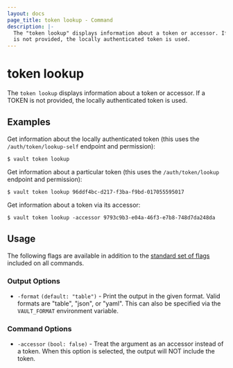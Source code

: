 ```yaml
---
layout: docs
page_title: token lookup - Command
description: |-
  The "token lookup" displays information about a token or accessor. If a TOKEN
  is not provided, the locally authenticated token is used.
---
```


# token lookup

The `token lookup` displays information about a token or accessor. If a TOKEN is
not provided, the locally authenticated token is used.

## Examples

Get information about the locally authenticated token (this uses the
`/auth/token/lookup-self` endpoint and permission):

```shell-session
$ vault token lookup
```

Get information about a particular token (this uses the `/auth/token/lookup`
endpoint and permission):

```shell-session
$ vault token lookup 96ddf4bc-d217-f3ba-f9bd-017055595017
```

Get information about a token via its accessor:

```shell-session
$ vault token lookup -accessor 9793c9b3-e04a-46f3-e7b8-748d7da248da
```

## Usage

The following flags are available in addition to the [standard set of
flags](/docs/commands) included on all commands.

### Output Options

- `-format` `(default: "table")` - Print the output in the given format. Valid
  formats are "table", "json", or "yaml". This can also be specified via the
  `VAULT_FORMAT` environment variable.

### Command Options

- `-accessor` `(bool: false)` - Treat the argument as an accessor instead of a
  token. When this option is selected, the output will NOT include the token.
